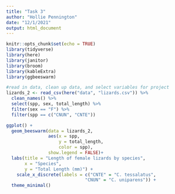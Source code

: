```yaml
---
title: "Task 3"
author: "Hollie Pennington"
date: "12/1/2021"
output: html_document
---
```


```r
knitr::opts_chunk$set(echo = TRUE)
library(tidyverse)
library(here)
library(janitor)
library(broom)
library(kableExtra)
library(ggbeeswarm)
```

```r
#read in data, clean up data, and select variables for project
lizards_2 <- read_csv(here("data", "lizards.csv")) %>% 
  clean_names() %>% 
  select(spp, sex, total_length) %>% 
  filter(sex == "F") %>% 
  filter(spp == c("CNUN", "CNTE"))
```

```r
ggplot() + 
  geom_beeswarm(data = lizards_2, 
                aes(x = spp, 
                    y = total_length, 
                    color = spp), 
                show.legend = FALSE)+ 
  labs(title = "Length of female lizards by species", 
       x = "Species", 
       y = "Total Length (mm)") + 
    scale_x_discrete(labels = c("CNTE" = "C. tessalatus", 
                              "CNUN" = "C. uniparens")) + 
  theme_minimal()
```


